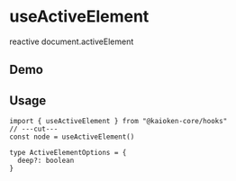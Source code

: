 
# useActiveElement

reactive document.activeElement

## Demo

<UseActiveElementExample />

## Usage

```tsx twoslash
import { useActiveElement } from "@kaioken-core/hooks"
// ---cut---
const node = useActiveElement()

type ActiveElementOptions = {
  deep?: boolean
}
```
